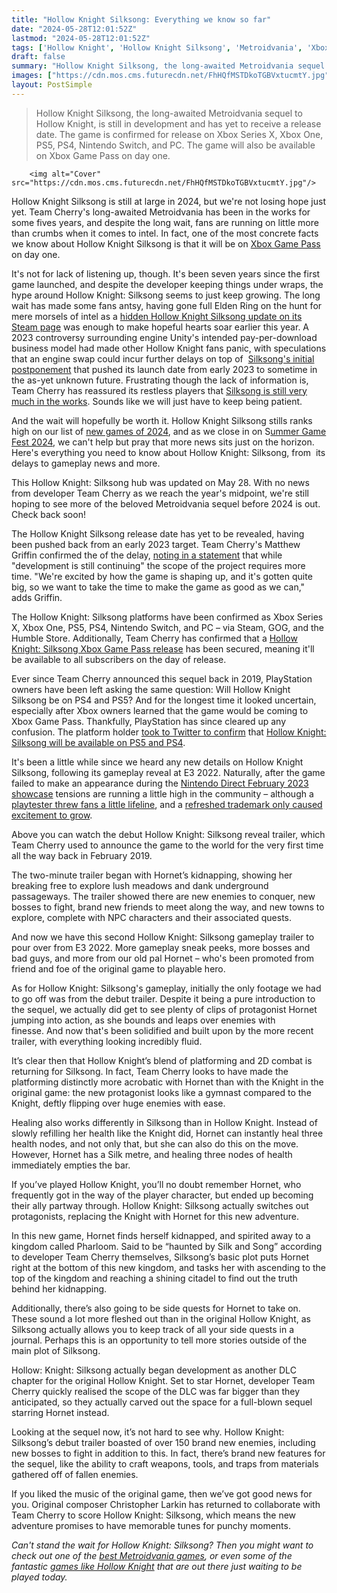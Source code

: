 ```yaml
---
title: "Hollow Knight Silksong: Everything we know so far"
date: "2024-05-28T12:01:52Z"
lastmod: "2024-05-28T12:01:52Z"
tags: ['Hollow Knight', 'Hollow Knight Silksong', 'Metroidvania', 'Xbox Game Pass', 'PlayStation 4', 'PlayStation 5', 'Nintendo Switch', 'PC', 'Steam', 'GOG', 'Humble Store', 'Team Cherry', 'Christopher Larkin']
draft: false
summary: "Hollow Knight Silksong, the long-awaited Metroidvania sequel to Hollow Knight, is still in development and has yet to receive a release date. The game is confirmed for release on Xbox Series X, Xbox One, PS5, PS4, Nintendo Switch, and PC. The game will also be available on Xbox Game Pass on day one."
images: ["https://cdn.mos.cms.futurecdn.net/FhHQfMSTDkoTGBVxtucmtY.jpg"]
layout: PostSimple
---
```

> Hollow Knight Silksong, the long-awaited Metroidvania sequel to Hollow Knight, is still in development and has yet to receive a release date. The game is confirmed for release on Xbox Series X, Xbox One, PS5, PS4, Nintendo Switch, and PC. The game will also be available on Xbox Game Pass on day one.


        <img alt="Cover" src="https://cdn.mos.cms.futurecdn.net/FhHQfMSTDkoTGBVxtucmtY.jpg"/>
        
Hollow Knight Silksong is still at large in 2024, but we're not losing hope just yet. Team Cherry's long-awaited Metroidvania has been in the works for some fives years, and despite the long wait, fans are running on little more than crumbs when it comes to intel. In fact, one of the most concrete facts we know about Hollow Knight Silksong is that it will be on [Xbox Game Pass](https://www.gamesradar.com/what-is-xbox-game-pass/) on day one.

It's not for lack of listening up, though. It's been seven years since the first game launched, and despite the developer keeping things under wraps, the hype around Hollow Knight: Silksong seems to just keep growing. The long wait has made some fans antsy, having gone full Elden Ring on the hunt for mere morsels of intel as a [hidden Hollow Knight Silksong update on its Steam page](https://www.gamesradar.com/taking-the-mantle-from-elden-ring-fans-hollow-knight-silksong-hopefuls-are-going-feral-over-the-metroidvanias-first-hidden-steam-update-in-14-months/) was enough to make hopeful hearts soar earlier this year. A 2023 controversy surrounding engine Unity's intended pay-per-download business model had made other Hollow Knight fans panic, with speculations that an engine swap could incur further delays on top of  [Silksong's initial postponement](https://www.gamesradar.com/after-silksongs-delay-hollow-knights-chronically-chaotic-community-is-surprisingly-chill/) that pushed its launch date from early 2023 to sometime in the as-yet unknown future. Frustrating though the lack of information is, Team Cherry has reassured its restless players that [Silksong is still very much in the works](https://www.gamesradar.com/five-years-after-it-was-announced-hollow-knight-silksong-devs-assure-rabid-fans-they-are-still-hard-at-work-on-the-game/). Sounds like we will just have to keep being patient. 

And the wait will hopefully be worth it. Hollow Knight Silksong stills ranks high on our list of [new games of 2024](https://www.gamesradar.com/video-game-release-dates/), and as we close in on S[ummer Game Fest 2024](https://www.gamesradar.com/summer-game-fest-schedule-2024/), we can't help but pray that more news sits just on the horizon. Here's everything you need to know about Hollow Knight: Silksong, from  its delays to gameplay news and more.

This Hollow Knight: Silksong hub was updated on May 28. With no news from developer Team Cherry as we reach the year's midpoint, we're still hoping to see more of the beloved Metroidvania sequel before 2024 is out. Check back soon! 



The Hollow Knight Silksong release date has yet to be revealed, having been pushed back from an early 2023 target. Team Cherry's Matthew Griffin confirmed the of the delay, [noting in a statement](https://twitter.com/griffinmatta/status/1656106351184199680) that while "development is still continuing" the scope of the project requires more time. "We're excited by how the game is shaping up, and it's gotten quite big, so we want to take the time to make the game as good as we can," adds Griffin.



The Hollow Knight: Silksong platforms have been confirmed as Xbox Series X, Xbox One, PS5, PS4, Nintendo Switch, and PC – via Steam, GOG, and the Humble Store. Additionally, Team Cherry has confirmed that a [Hollow Knight: Silksong Xbox Game Pass release](https://www.gamesradar.com/hollow-knight-e3-2022-trailer/) has been secured, meaning it'll be available to all subscribers on the day of release. 

Ever since Team Cherry announced this sequel back in 2019, PlayStation owners have been left asking the same question: Will Hollow Knight Silksong be on PS4 and PS5? And for the longest time it looked uncertain, especially after Xbox owners learned that the game would be coming to Xbox Game Pass. Thankfully, PlayStation has since cleared up any confusion. The platform holder [took to Twitter to confirm](https://twitter.com/PlayStation/status/1570797280063627264) that [Hollow Knight: Silksong will be available on PS5 and PS4](https://www.gamesradar.com/hollow-knight-silksong-is-coming-to-ps5-and-ps4/). 



It's been a little while since we heard any new details on Hollow Knight Silksong, following its gameplay reveal at E3 2022. Naturally, after the game failed to make an appearance during the [Nintendo Direct February 2023 showcase](https://www.gamesradar.com/news/live/nintendo-direct-february-2023/) tensions are running a little high in the community – although a [playtester threw fans a little lifeline](https://www.gamesradar.com/after-nintendo-direct-no-show-hollow-knight-silksong-playtester-throws-fans-a-lifeline/), and a [refreshed trademark only caused excitement to grow](https://www.gamesradar.com/hollow-knight-silksong-devs-just-refreshed-a-new-project-trademark-and-fans-are-having-a-normal-one/).

Above you can watch the debut Hollow Knight: Silksong reveal trailer, which Team Cherry used to announce the game to the world for the very first time all the way back in February 2019.

The two-minute trailer began with Hornet’s kidnapping, showing her breaking free to explore lush meadows and dank underground passageways. The trailer showed there are new enemies to conquer, new bosses to fight, brand new friends to meet along the way, and new towns to explore, complete with NPC characters and their associated quests.

And now we have this second Hollow Knight: Silksong gameplay trailer to pour over from E3 2022. More gameplay sneak peeks, more bosses and bad guys, and more from our old pal Hornet – who's been promoted from friend and foe of the original game to playable hero.



As for Hollow Knight: Silksong's gameplay, initially the only footage we had to go off was from the debut trailer. Despite it being a pure introduction to the sequel, we actually did get to see plenty of clips of protagonist Hornet jumping into action, as she bounds and leaps over enemies with finesse. And now that's been solidified and built upon by the more recent trailer, with everything looking incredibly fluid.

It’s clear then that Hollow Knight’s blend of platforming and 2D combat is returning for Silksong. In fact, Team Cherry looks to have made the platforming distinctly more acrobatic with Hornet than with the Knight in the original game: the new protagonist looks like a gymnast compared to the Knight, deftly flipping over huge enemies with ease. 

Healing also works differently in Silksong than in Hollow Knight. Instead of slowly refilling her health like the Knight did, Hornet can instantly heal three health nodes, and not only that, but she can also do this on the move. However, Hornet has a Silk metre, and healing three nodes of health immediately empties the bar.



If you’ve played Hollow Knight, you’ll no doubt remember Hornet, who frequently got in the way of the player character, but ended up becoming their ally partway through. Hollow Knight: Silksong actually switches out protagonists, replacing the Knight with Hornet for this new adventure.

In this new game, Hornet finds herself kidnapped, and spirited away to a kingdom called Pharloom. Said to be “haunted by Silk and Song” according to developer Team Cherry themselves, Silksong’s basic plot puts Hornet right at the bottom of this new kingdom, and tasks her with ascending to the top of the kingdom and reaching a shining citadel to find out the truth behind her kidnapping.

Additionally, there’s also going to be side quests for Hornet to take on. These sound a lot more fleshed out than in the original Hollow Knight, as Silksong actually allows you to keep track of all your side quests in a journal. Perhaps this is an opportunity to tell more stories outside of the main plot of Silksong.



Hollow: Knight: Silksong actually began development as another DLC chapter for the original Hollow Knight. Set to star Hornet, developer Team Cherry quickly realised the scope of the DLC was far bigger than they anticipated, so they actually carved out the space for a full-blown sequel starring Hornet instead.

Looking at the sequel now, it’s not hard to see why. Hollow Knight: Silksong’s debut trailer boasted of over 150 brand new enemies, including new bosses to fight in addition to this. In fact, there’s brand new features for the sequel, like the ability to craft weapons, tools, and traps from materials gathered off of fallen enemies.

If you liked the music of the original game, then we’ve got good news for you. Original composer Christopher Larkin has returned to collaborate with Team Cherry to score Hollow Knight: Silksong, which means the new adventure promises to have memorable tunes for punchy moments.

*Can't stand the wait for Hollow Knight: Silksong? Then you might want to check out one of the *[<em>best Metroidvania games</em>](https://www.gamesradar.com/best-metroidvania-games/)*, or even some of the fantastic *[<em>games like Hollow Knight</em>](https://www.gamesradar.com/best-games-like-hollow-knight/)* that are out there just waiting to be played today.*
        